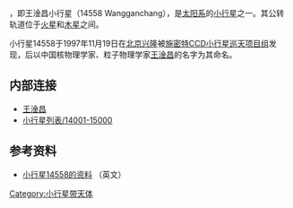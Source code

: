 {{Infobox Planet | discovery=yes | physical_characteristics = yes | bgcolour=#FFFFC0 |
name=14558 Wangganchang
| discoverer=[[兴隆|北京兴隆]][[施密特CCD小行星巡天计划|施密特CCD小行星巡天项目组]]
| discovered=November 19,1997
| mp_name = 
| alt_names=1997 WG1
| mp_category=[[小行星带|小行星带]] 
| epoch=[[November_30|November 30]], 2008 ([[Julian_day|JD]] 2454800.5)
| semimajor=2.9929508AU
| perihelion=2.6655899AU 
| aphelion=3.3203117AU
| eccentricity=0.1093773
| period=1891.2450066d (5.18[[Julian_year_(astronomy)|a]])
| inclination=9.89750°
| asc_node=241.88553°
| arg_peri=126.19438°
| mean_anomaly=40.70068°
| dimensions = 
| mass = 
| density = 
| surface_grav = 
| escape_velocity = 
| sidereal_day = 
| axial_tilt = 
| pole_ecliptic_lat = 
| pole_ecliptic_lon = 
| albedo = 
| spectral_type = 
| abs_magnitude = 13.0
}}
'''{{BASEPAGENAME}}'''，即王淦昌小行星（14558 Wangganchang），是[[太阳系|太阳系]]的[[小行星|小行星]]之一。其公转轨道位于[[火星|火星]]和[[木星|木星]]之间。

小行星14558于1997年11月19日在[[兴隆|北京兴隆]]被[[施密特CCD小行星巡天计划|施密特CCD小行星巡天项目组]]发现，后以中国核物理学家、粒子物理学家[[王淦昌|王淦昌]]的名字为其命名。

==内部连接==
*[[王淦昌|王淦昌]]
*[[小行星列表/14001-15000|小行星列表/14001-15000]]

== 参考资料 ==
* [http://ssd.jpl.nasa.gov/sbdb.cgi?sstr=14558+Wangganchang 小行星14558的资料] （英文）

{{beltasteroid-stub}}

[[Category:小行星带天体|Category:小行星带天体]]
